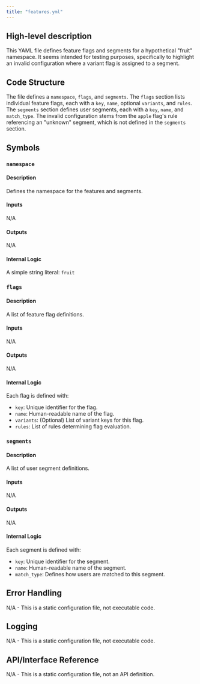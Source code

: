```yaml
---
title: "features.yml"
---
```


## High-level description
This YAML file defines feature flags and segments for a hypothetical "fruit" namespace. It seems intended for testing purposes, specifically to highlight an invalid configuration where a variant flag is assigned to a segment.

## Code Structure
The file defines a `namespace`, `flags`, and `segments`. The `flags` section lists individual feature flags, each with a `key`, `name`, optional `variants`, and `rules`. The `segments` section defines user segments, each with a `key`, `name`, and `match_type`. The invalid configuration stems from the `apple` flag's rule referencing an "unknown" segment, which is not defined in the `segments` section.

## Symbols
### `namespace`
#### Description
Defines the namespace for the features and segments.

#### Inputs
N/A

#### Outputs
N/A

#### Internal Logic
A simple string literal: `fruit`

### `flags`
#### Description
A list of feature flag definitions.

#### Inputs
N/A

#### Outputs
N/A

#### Internal Logic
Each flag is defined with:
- `key`: Unique identifier for the flag.
- `name`: Human-readable name of the flag.
- `variants`: (Optional) List of variant keys for this flag.
- `rules`: List of rules determining flag evaluation.

### `segments`
#### Description
A list of user segment definitions.

#### Inputs
N/A

#### Outputs
N/A

#### Internal Logic
Each segment is defined with:
- `key`: Unique identifier for the segment.
- `name`: Human-readable name of the segment.
- `match_type`: Defines how users are matched to this segment.

## Error Handling
N/A - This is a static configuration file, not executable code.

## Logging
N/A - This is a static configuration file, not executable code.

## API/Interface Reference
N/A - This is a static configuration file, not an API definition.
